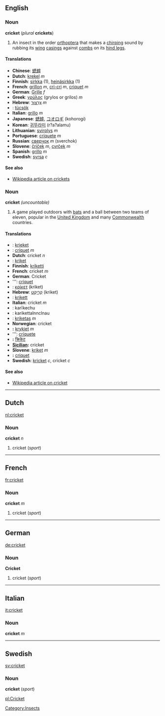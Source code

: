 ==English==
===Noun===
'''cricket''' (''plural'' '''crickets''')

#An insect in the order [[orthoptera]] that makes a [[chirping]] sound by rubbing its [[wing]] [[casing]]s against [[comb]]s on its [[hind leg]]s.

====Translations====
*'''Chinese''': [[蟋蟀]]
*'''Dutch''': [[krekel]] ''m''
*'''Finnish''': [[sirkka]] (1), [[heinäsirkka]] (1)
*'''French''': [[grillon]] ''m'', [[cri-cri]] ''m'', [[criquet]] ''m''
*'''German''': [[Grille]] ''f''
*'''Greek''': [[γρύλος]] (grylos or grilos) ''m'' 
*'''Hebrew''': [[צרצר|צַרְצוּר]] ''m''
*'''{{hu}}''': [[tücsök]]
*'''Italian''': [[grillo]] ''m''
*'''Japanese''': [[蟋蟀]], [[コオロギ]] (kohorogi)<!-- also kōrogi? -->
*'''Korean''': [[귀뚜라미]] (r?a?alamu)
*'''Lithuanian''': [[svirplys]] ''m''
*'''Portuguese''': [[críquete]] ''m''
*'''Russian''': [[сверчок]] ''m'' (sverchok)
*'''Slovene''': [[čriček]] ''m'', [[cvrček]] ''m''
*'''Spanish''': [[grillo]] ''m''
*'''Swedish''': [[syrsa]] ''c''

====See also====
*[[w:cricket_(insect)|Wikipedia article on crickets]]

===Noun===
'''cricket''' ''(uncountable)''

#A game played outdoors with [[bat]]s and a ball between two teams of eleven, popular in the [[United Kingdom]] and many [[Commonwealth]] countries.

====Translations====
*'''{{af}}''': [[krieket]]
*'''{{ast}}''': [[críquet]] ''m''
*'''Dutch''': cricket ''n''
*'''{{et}}''': [[kriket]]
*'''Finnish''': [[kriketti]]
*'''French''': cricket ''m''
*'''German''': Cricket
*'''{{gl}}: [[críquet]]
*'''{{el}}''': [[κρίκετ]] (kriket)
*'''Hebrew''': [[קריקט|קְרִיקֶט]] (kriket)
*'''{{hu}}''': [[krikett]]
*'''Italian''': cricket ''m''
*'''{{ja}}''': <!--[[クリケット]] (-->karīkechu<!--)-->
*'''{{ko}}''': <!--[[크리켓]] (-->karikettalnnclnau<!--)-->
*'''{{lt}}''': [[kriketas]] ''m''
*'''Norwegian''': cricket
*'''{{pl}}:''' [[krykiet]] ''m''
*'''{{pt}}: [[críquete]]
*'''{{sa}}:''' [[क्रिकेट]]<!-- (kriket)-->
*'''[[Sicilian]]:''' cricket
*'''Slovene''': [[kriket]] ''m''
*'''{{es}}:''' [[críquet]]
*'''Swedish''': [[kricket]] ''c'', cricket ''c''

====See also====
*[[w:cricket_(sport)|Wikipedia article on cricket]]

[[Category:Insects]]

----

==Dutch==
[[nl:cricket]]
===Noun===
'''cricket''' ''n''

#cricket (''sport'')

----
==French==
[[fr:cricket]]
===Noun===
'''cricket''' ''m''

#cricket (''sport'')

----
==German==
[[de:cricket]]
===Noun===
'''Cricket'''

#cricket (''sport'')

----
==Italian==
[[it:cricket]]
===Noun===
'''cricket''' ''m''

----
==Swedish==
[[sv:cricket]]
===Noun===
'''cricket''' (''sport'')

[[pl:Cricket]]